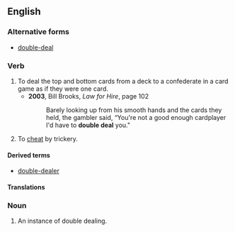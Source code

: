 ==English==

===Alternative forms===
* [[double-deal]]
===Verb===
{{en-verb|head=to [[double]] [[deal]]|double deals|double dealing|double dealt}}

# To deal the top and bottom cards from a deck to a confederate in a card game as if they were one card.
#* '''2003''', Bill Brooks, ''Law for Hire'', page 102
#*: Barely looking up from his smooth hands and the cards they held, the gambler said, “You're not a good enough cardplayer I'd have to '''double deal''' you."
# To [[cheat]] by trickery.

====Derived terms====
* [[double-dealer]]

====Translations====
{{trans-top|to deal the top and bottom cards from a deck}}
{{trans-mid}}
{{trans-bottom}}

===Noun===
{{en-noun|sg=[[double]] [[deal]]}}

# An instance of double dealing.